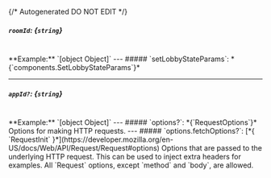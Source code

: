 {/* Autogenerated DO NOT EDIT  */}

##### `roomId`: *{`string`}*
<br/>
**Example:** `[object Object]`
---
##### `setLobbyStateParams`: *{`components.SetLobbyStateParams`}*

<Collapsible openLabel={Labels.showProperties} closeLabel={Labels.hideProperties}>
  <SetLobbyStateParams />
</Collapsible>

---
##### `appId?`: *{`string`}*
<br/>
**Example:** `[object Object]`
---
##### `options?`: *{`RequestOptions`}*
Options for making HTTP requests.
---
##### `options.fetchOptions?`: [*{ `RequestInit` }*](https://developer.mozilla.org/en-US/docs/Web/API/Request/Request#options)
Options that are passed to the underlying HTTP request. This can be used to inject extra headers for examples. All `Request` options, except `method` and `body`, are allowed.

